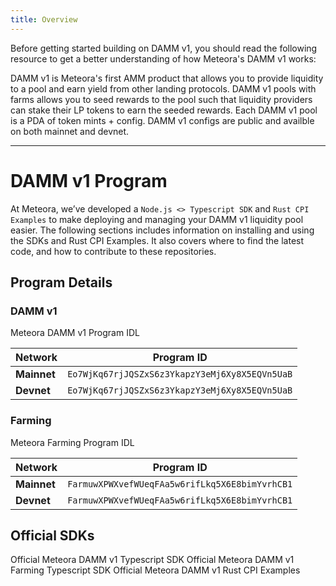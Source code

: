 ```yaml
---
title: Overview
---
```


Before getting started building on DAMM v1, you should read the following resource to get a better understanding of how Meteora's DAMM v1 works:

<CardGroup cols={2}>
  <Card title="What's DAMM v1?" icon="question" iconType="solid" href="/overview/products/damm-v1/what-is-damm-v1">
    DAMM v1 is Meteora's first AMM product that allows you to provide liquidity to a pool and earn yield from other landing protocols.
  </Card>
  <Card title="Pools with Farms" icon="farm" iconType="solid" href="/overview/products/damm-v1/pools-with-farms">
    DAMM v1 pools with farms allows you to seed rewards to the pool such that liquidity providers can stake their LP tokens to earn the seeded rewards.
  </Card>
  <Card title="DAMM v1 Configs" icon="gear" iconType="solid" href="/developer-guide/guides/damm-v1/pool-fee-configs">
    Each DAMM v1 pool is a PDA of token mints + config. DAMM v1 configs are public and availble on both mainnet and devnet.
  </Card>
</CardGroup>

---

# DAMM v1 Program

At Meteora, we’ve developed a `Node.js <> Typescript SDK` and `Rust CPI Examples` to make deploying and managing your DAMM v1 liquidity pool easier. The following sections includes information on installing and using the SDKs and Rust CPI Examples. It also covers where to find the latest code, and how to contribute to these repositories.

## Program Details

### DAMM v1

<CardGroup cols={1}>
  <Card title="DAMM v1 IDL" icon="code" iconType="solid" href="https://github.com/MeteoraAg/cpi-examples/blob/3326f57fb616c5a310920aa4d2c22073eb3dc6fb/idls/dynamic_amm.json">
    Meteora DAMM v1 Program IDL
  </Card>
</CardGroup>

<div className="overflow-x-auto">
  <table className="w-full border-collapse">
    <thead>
      <tr className="border-b border-gray-300 dark:border-gray-600">
        <th className="text-left py-3 px-4 font-semibold text-gray-900 dark:text-gray-100">Network</th>
        <th className="text-left py-3 px-4 font-semibold text-gray-900 dark:text-gray-100">Program ID</th>
      </tr>
    </thead>
    <tbody>
      <tr className="border-b border-gray-200 dark:border-gray-700 hover:bg-gray-50 dark:hover:bg-gray-800">
        <td className="py-3 px-4"><strong className="text-gray-900 dark:text-gray-100">Mainnet</strong></td>
        <td className="py-3 px-4"><code className="bg-gray-100 dark:bg-gray-800 px-2 py-1 rounded text-sm font-mono">Eo7WjKq67rjJQSZxS6z3YkapzY3eMj6Xy8X5EQVn5UaB</code></td>
      </tr>
      <tr className="border-b border-gray-200 dark:border-gray-700 hover:bg-gray-50 dark:hover:bg-gray-800">
        <td className="py-3 px-4"><strong className="text-gray-900 dark:text-gray-100">Devnet</strong></td>
        <td className="py-3 px-4"><code className="bg-gray-100 dark:bg-gray-800 px-2 py-1 rounded text-sm font-mono">Eo7WjKq67rjJQSZxS6z3YkapzY3eMj6Xy8X5EQVn5UaB</code></td>
      </tr>
    </tbody>
  </table>
</div>

### Farming

<CardGroup cols={1}>
  <Card title="Farming IDL" icon="code" iconType="solid" href="https://github.com/MeteoraAg/reward-pool/blob/main/target/types/farming.ts">
    Meteora Farming Program IDL
  </Card>
</CardGroup>

<div className="overflow-x-auto">
  <table className="w-full border-collapse">
    <thead>
      <tr className="border-b border-gray-300 dark:border-gray-600">
        <th className="text-left py-3 px-4 font-semibold text-gray-900 dark:text-gray-100">Network</th>
        <th className="text-left py-3 px-4 font-semibold text-gray-900 dark:text-gray-100">Program ID</th>
      </tr>
    </thead>
    <tbody>
      <tr className="border-b border-gray-200 dark:border-gray-700 hover:bg-gray-50 dark:hover:bg-gray-800">
        <td className="py-3 px-4"><strong className="text-gray-900 dark:text-gray-100">Mainnet</strong></td>
        <td className="py-3 px-4"><code className="bg-gray-100 dark:bg-gray-800 px-2 py-1 rounded text-sm font-mono">FarmuwXPWXvefWUeqFAa5w6rifLkq5X6E8bimYvrhCB1</code></td>
      </tr>
      <tr className="border-b border-gray-200 dark:border-gray-700 hover:bg-gray-50 dark:hover:bg-gray-800">
        <td className="py-3 px-4"><strong className="text-gray-900 dark:text-gray-100">Devnet</strong></td>
        <td className="py-3 px-4"><code className="bg-gray-100 dark:bg-gray-800 px-2 py-1 rounded text-sm font-mono">FarmuwXPWXvefWUeqFAa5w6rifLkq5X6E8bimYvrhCB1</code></td>
      </tr>
    </tbody>
  </table>
</div>

## Official SDKs

<CardGroup cols={2}>
  <Card title="Typescript SDK" icon="node-js" iconType="solid" href="/developer-guide/guides/damm-v1/typescript-sdk/getting-started">
    Official Meteora DAMM v1 Typescript SDK
  </Card>
  <Card title="Farming SDK" icon="node-js" iconType="solid" href="/developer-guide/guides/damm-v1/farming-sdk/getting-started">
    Official Meteora DAMM v1 Farming Typescript SDK
  </Card>
  <Card title="Rust CPI Examples" icon="rust" iconType="solid" href="/developer-guide/guides/damm-v1/rust/cpi-examples">
    Official Meteora DAMM v1 Rust CPI Examples
  </Card>
</CardGroup>